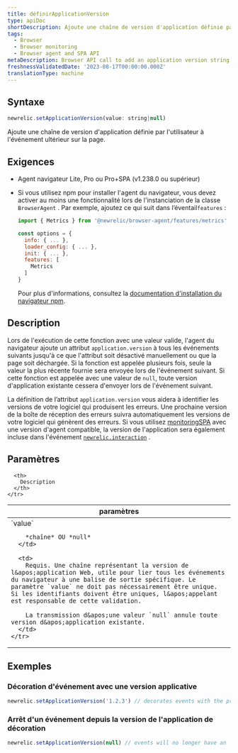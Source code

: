 ```yaml
---
title: définirApplicationVersion
type: apiDoc
shortDescription: Ajoute une chaîne de version d'application définie par l'utilisateur à l'événement ultérieur sur la page.
tags:
  - Browser
  - Browser monitoring
  - Browser agent and SPA API
metaDescription: Browser API call to add an application version string to subsequent events on the page.
freshnessValidatedDate: '2023-08-17T00:00:00.000Z'
translationType: machine
---
```


## Syntaxe

```js
newrelic.setApplicationVersion(value: string|null)
```

Ajoute une chaîne de version d&apos;application définie par l&apos;utilisateur à l&apos;événement ultérieur sur la page.

## Exigences

* Agent navigateur Lite, Pro ou Pro+SPA (v1.238.0 ou supérieur)

* Si vous utilisez npm pour installer l&apos;agent du navigateur, vous devez activer au moins une fonctionnalité lors de l&apos;instanciation de la classe `BrowserAgent` . Par exemple, ajoutez ce qui suit dans l’éventail`features` :

  ```js
  import { Metrics } from '@newrelic/browser-agent/features/metrics'

  const options = {
    info: { ... },
    loader_config: { ... },
    init: { ... },
    features: [
      Metrics
    ]
  }
  ```

  Pour plus d&apos;informations, consultez la [documentation d&apos;installation du navigateur npm](https://www.npmjs.com/package/@newrelic/browser-agent#new-relic-browser-agent).

## Description

Lors de l&apos;exécution de cette fonction avec une valeur valide, l&apos;agent du navigateur ajoute un attribut `application.version` à tous les événements suivants jusqu&apos;à ce que l&apos;attribut soit désactivé manuellement ou que la page soit déchargée. Si la fonction est appelée plusieurs fois, seule la valeur la plus récente fournie sera envoyée lors de l&apos;événement suivant. Si cette fonction est appelée avec une valeur de `null`, toute version d&apos;application existante cessera d&apos;envoyer lors de l&apos;événement suivant.

La définition de l’attribut `application.version` vous aidera à identifier les versions de votre logiciel qui produisent les erreurs. Une prochaine version de la boîte de réception des erreurs suivra automatiquement les versions de votre logiciel qui génèrent des erreurs. Si vous utilisez [monitoringSPA](/docs/browser/single-page-app-monitoring/get-started/welcome-single-page-app-monitoring) avec une version d&apos;agent compatible, la version de l&apos;application sera également incluse dans l&apos;événement [`newrelic.interaction`](/docs/browser/new-relic-browser/browser-agent-apis/browser-spa-api-newrelicinteraction) .

## Paramètres

<table>
  <thead>
    <tr>
      <th width="25%">
        paramètres
      </th>

      <th>
        Description
      </th>
    </tr>
  </thead>

  <tbody>
    <tr>
      <td>
        `value`

        *chaîne* OU *null*
      </td>

      <td>
        Requis. Une chaîne représentant la version de l&apos;application Web, utile pour lier tous les événements du navigateur à une balise de sortie spécifique. Le paramètre `value` ne doit pas nécessairement être unique. Si les identifiants doivent être uniques, l&apos;appelant est responsable de cette validation.

        La transmission d&apos;une valeur `null` annule toute version d&apos;application existante.
      </td>
    </tr>
  </tbody>
</table>

## Exemples

### Décoration d&apos;événement avec une version applicative

```js
newrelic.setApplicationVersion('1.2.3') // decorates events with the property 'application.version':'1.2.3'
```

### Arrêt d&apos;un événement depuis la version de l&apos;application de décoration

```js
newrelic.setApplicationVersion(null) // events will no longer have an 'application.version' property set
```